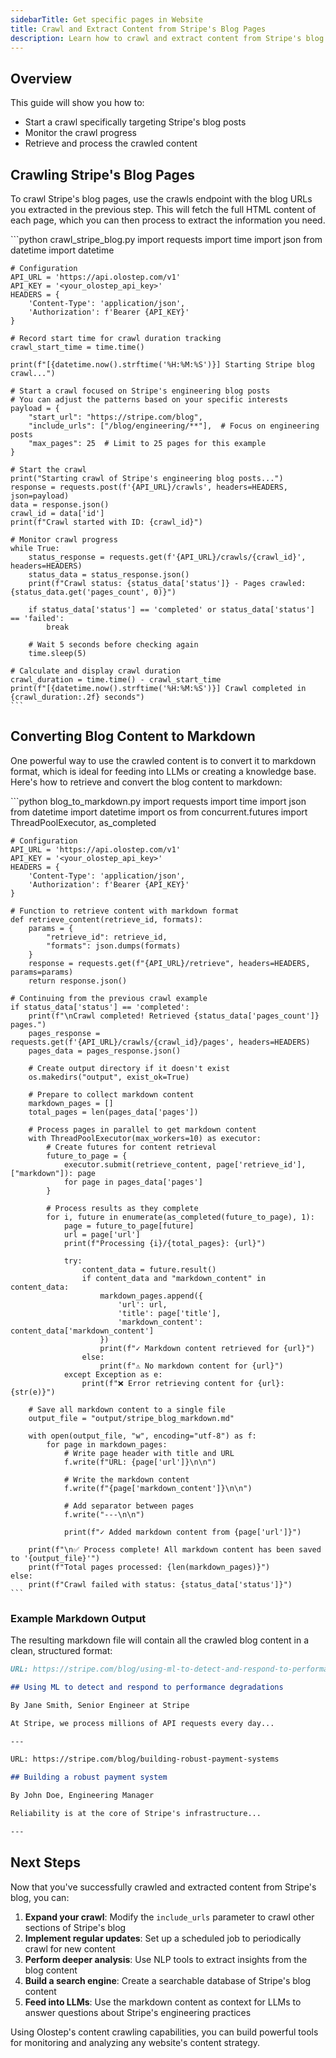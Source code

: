 ```yaml
---
sidebarTitle: Get specific pages in Website
title: Crawl and Extract Content from Stripe's Blog Pages
description: Learn how to crawl and extract content from Stripe's blog posts after identifying the URLs.
---
```


## Overview

This guide will show you how to:

- Start a crawl specifically targeting Stripe's blog posts
- Monitor the crawl progress
- Retrieve and process the crawled content

## Crawling Stripe's Blog Pages

To crawl Stripe's blog pages, use the crawls endpoint with the blog URLs you extracted in the previous step. This will fetch the full HTML content of each page, which you can then process to extract the information you need.

<CodeGroup>
    ```python crawl_stripe_blog.py
    import requests
    import time
    import json
    from datetime import datetime

    # Configuration
    API_URL = 'https://api.olostep.com/v1'
    API_KEY = '<your_olostep_api_key>'
    HEADERS = {
        'Content-Type': 'application/json',
        'Authorization': f'Bearer {API_KEY}'
    }

    # Record start time for crawl duration tracking
    crawl_start_time = time.time()
    
    print(f"[{datetime.now().strftime('%H:%M:%S')}] Starting Stripe blog crawl...")
    
    # Start a crawl focused on Stripe's engineering blog posts
    # You can adjust the patterns based on your specific interests
    payload = {
        "start_url": "https://stripe.com/blog",
        "include_urls": ["/blog/engineering/**"],  # Focus on engineering posts
        "max_pages": 25  # Limit to 25 pages for this example
    }

    # Start the crawl
    print("Starting crawl of Stripe's engineering blog posts...")
    response = requests.post(f'{API_URL}/crawls', headers=HEADERS, json=payload)
    data = response.json()
    crawl_id = data['id']
    print(f"Crawl started with ID: {crawl_id}")

    # Monitor crawl progress
    while True:
        status_response = requests.get(f'{API_URL}/crawls/{crawl_id}', headers=HEADERS)
        status_data = status_response.json()
        print(f"Crawl status: {status_data['status']} - Pages crawled: {status_data.get('pages_count', 0)}")
        
        if status_data['status'] == 'completed' or status_data['status'] == 'failed':
            break
            
        # Wait 5 seconds before checking again
        time.sleep(5)

    # Calculate and display crawl duration
    crawl_duration = time.time() - crawl_start_time
    print(f"[{datetime.now().strftime('%H:%M:%S')}] Crawl completed in {crawl_duration:.2f} seconds")
    ```
</CodeGroup>

## Converting Blog Content to Markdown

One powerful way to use the crawled content is to convert it to markdown format, which is ideal for feeding into LLMs or creating a knowledge base. Here's how to retrieve and convert the blog content to markdown:

<CodeGroup>
    ```python blog_to_markdown.py
    import requests
    import time
    import json
    from datetime import datetime
    import os
    from concurrent.futures import ThreadPoolExecutor, as_completed

    # Configuration
    API_URL = 'https://api.olostep.com/v1'
    API_KEY = '<your_olostep_api_key>'
    HEADERS = {
        'Content-Type': 'application/json',
        'Authorization': f'Bearer {API_KEY}'
    }

    # Function to retrieve content with markdown format
    def retrieve_content(retrieve_id, formats):
        params = {
            "retrieve_id": retrieve_id,
            "formats": json.dumps(formats)
        }
        response = requests.get(f"{API_URL}/retrieve", headers=HEADERS, params=params)
        return response.json()

    # Continuing from the previous crawl example
    if status_data['status'] == 'completed':
        print(f"\nCrawl completed! Retrieved {status_data['pages_count']} pages.")
        pages_response = requests.get(f'{API_URL}/crawls/{crawl_id}/pages', headers=HEADERS)
        pages_data = pages_response.json()
        
        # Create output directory if it doesn't exist
        os.makedirs("output", exist_ok=True)
        
        # Prepare to collect markdown content
        markdown_pages = []
        total_pages = len(pages_data['pages'])
        
        # Process pages in parallel to get markdown content
        with ThreadPoolExecutor(max_workers=10) as executor:
            # Create futures for content retrieval
            future_to_page = {
                executor.submit(retrieve_content, page['retrieve_id'], ["markdown"]): page
                for page in pages_data['pages']
            }
            
            # Process results as they complete
            for i, future in enumerate(as_completed(future_to_page), 1):
                page = future_to_page[future]
                url = page['url']
                print(f"Processing {i}/{total_pages}: {url}")
                
                try:
                    content_data = future.result()
                    if content_data and "markdown_content" in content_data:
                        markdown_pages.append({
                            'url': url,
                            'title': page['title'],
                            'markdown_content': content_data['markdown_content']
                        })
                        print(f"✓ Markdown content retrieved for {url}")
                    else:
                        print(f"⚠ No markdown content for {url}")
                except Exception as e:
                    print(f"❌ Error retrieving content for {url}: {str(e)}")
        
        # Save all markdown content to a single file
        output_file = "output/stripe_blog_markdown.md"
        
        with open(output_file, "w", encoding="utf-8") as f:
            for page in markdown_pages:
                # Write page header with title and URL
                f.write(f"URL: {page['url']}\n\n")
                
                # Write the markdown content
                f.write(f"{page['markdown_content']}\n\n")
                
                # Add separator between pages
                f.write("---\n\n")
                
                print(f"✓ Added markdown content from {page['url']}")

        print(f"\n✅ Process complete! All markdown content has been saved to '{output_file}'")
        print(f"Total pages processed: {len(markdown_pages)}")
    else:
        print(f"Crawl failed with status: {status_data['status']}")
    ```
</CodeGroup>

### Example Markdown Output

The resulting markdown file will contain all the crawled blog content in a clean, structured format:

```markdown
URL: https://stripe.com/blog/using-ml-to-detect-and-respond-to-performance-degradations

## Using ML to detect and respond to performance degradations

By Jane Smith, Senior Engineer at Stripe

At Stripe, we process millions of API requests every day...

---

URL: https://stripe.com/blog/building-robust-payment-systems

## Building a robust payment system

By John Doe, Engineering Manager

Reliability is at the core of Stripe's infrastructure...

---
```

## Next Steps

Now that you've successfully crawled and extracted content from Stripe's blog, you can:

1. **Expand your crawl**: Modify the `include_urls` parameter to crawl other sections of Stripe's blog
2. **Implement regular updates**: Set up a scheduled job to periodically crawl for new content
3. **Perform deeper analysis**: Use NLP tools to extract insights from the blog content
4. **Build a search engine**: Create a searchable database of Stripe's blog content
5. **Feed into LLMs**: Use the markdown content as context for LLMs to answer questions about Stripe's engineering practices

Using Olostep's content crawling capabilities, you can build powerful tools for monitoring and analyzing any website's content strategy.